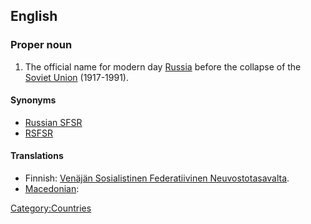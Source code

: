 ==English==

===Proper noun===
{{en-proper noun}}

# The official name for modern day [[Russia]] before the collapse of the [[Soviet Union]] (1917-1991).

====Synonyms====
*[[Russian SFSR]]
*[[RSFSR]]

====Translations====
{{top}}
*Finnish: [[Venäjän Sosialistinen Federatiivinen Neuvostotasavalta]].
* [[Macedonian]]: {{t|mk|Руска Советска Федеративна Социјалистичка Република|f|tr=Rúska Sóvetska Federatívna Socijalístička Repúblika|sc=Cyrl}}
{{bottom}}

[[Category:Countries]]